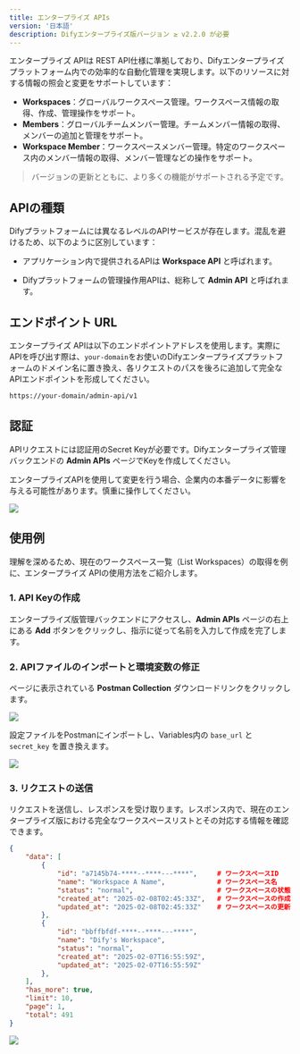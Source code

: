 ```yaml
---
title: エンタープライズ APIs
version: '日本語'
description: Difyエンタープライズ版バージョン ≥ v2.2.0 が必要
---
```


エンタープライズ APIは REST API仕様に準拠しており、Difyエンタープライズプラットフォーム内での効率的な自動化管理を実現します。以下のリソースに対する情報の照会と変更をサポートしています：

- **Workspaces**：グローバルワークスペース管理。ワークスペース情報の取得、作成、管理操作をサポート。
- **Members**：グローバルチームメンバー管理。チームメンバー情報の取得、メンバーの追加と管理をサポート。
- **Workspace Member**：ワークスペースメンバー管理。特定のワークスペース内のメンバー情報の取得、メンバー管理などの操作をサポート。

> バージョンの更新とともに、より多くの機能がサポートされる予定です。

## APIの種類

Difyプラットフォームには異なるレベルのAPIサービスが存在します。混乱を避けるため、以下のように区別しています：

- アプリケーション内で提供されるAPIは **Workspace API** と呼ばれます。

- Difyプラットフォームの管理操作用APIは、総称して **Admin API** と呼ばれます。

## エンドポイント URL

エンタープライズ APIは以下のエンドポイントアドレスを使用します。実際にAPIを呼び出す際は、`your-domain`をお使いのDifyエンタープライズプラットフォームのドメイン名に置き換え、各リクエストのパスを後ろに追加して完全なAPIエンドポイントを形成してください。

```bash
https://your-domain/admin-api/v1
```

## 認証

APIリクエストには認証用のSecret Keyが必要です。Difyエンタープライズ管理バックエンドの **Admin APIs** ページでKeyを作成してください。

<Warning>
エンタープライズAPIを使用して変更を行う場合、企業内の本番データに影響を与える可能性があります。慎重に操作してください。
</Warning>

![](https://assets-docs.dify.ai/2025/02/0431242649acccbcbcf23fa8e4268ce8.png)

## 使用例

理解を深めるため、現在のワークスペース一覧（List Workspaces）の取得を例に、エンタープライズ APIの使用方法をご紹介します。

### 1. API Keyの作成

エンタープライズ版管理バックエンドにアクセスし、**Admin APIs** ページの右上にある **Add** ボタンをクリックし、指示に従って名前を入力して作成を完了します。

### 2. APIファイルのインポートと環境変数の修正

ページに表示されている **Postman Collection** ダウンロードリンクをクリックします。

![](https://assets-docs.dify.ai/2025/02/5aa925f58ec5bb12a2838704f1444525.png)

設定ファイルをPostmanにインポートし、Variables内の `base_url` と `secret_key` を置き換えます。

![](https://assets-docs.dify.ai/2025/02/786336845c4d67117fdede872eb7883b.png)

### 3. リクエストの送信

リクエストを送信し、レスポンスを受け取ります。レスポンス内で、現在のエンタープライズ版における完全なワークスペースリストとその対応する情報を確認できます。

```json
{
    "data": [
        {
            "id": "a7145b74-****--****---****",     # ワークスペースID
            "name": "Workspace A Name",             # ワークスペース名
            "status": "normal",                     # ワークスペースの状態
            "created_at": "2025-02-08T02:45:33Z",   # ワークスペースの作成日時
            "updated_at": "2025-02-08T02:45:33Z"    # ワークスペースの更新日時
        },
        {
            "id": "bbffbfdf-****--****---****",
            "name": "Dify's Workspace",
            "status": "normal",
            "created_at": "2025-02-07T16:55:59Z",
            "updated_at": "2025-02-07T16:55:59Z"
        },
    ],
    "has_more": true,
    "limit": 10,
    "page": 1,
    "total": 491
}
```

![](https://assets-docs.dify.ai/2025/02/bd4d300b08ceed74c17c3b428329fa19.png)
